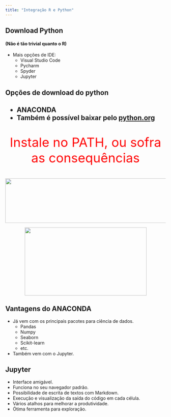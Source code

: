 ```yaml
---
title: "Integração R e Python"
---
```


<section>
<h2>Download Python</h2>
<h4>(Não é tão trivial quanto o R)</h4>

- Mais opções de IDE:
    - Visual Studio Code
    - Pycharm
    - Spyder
    - Jupyter

</section>

<section>

<h2>Opções de download do python<h2>
- ANACONDA
- Também é possível baixar pelo <a href="https://python.org">python.org</a>

</section>

<section>

<p style="color: red; font-size: 40px; text-align: center">Instale no PATH, ou sofra as consequências</p>

<img src="src/python_basico/pipFail.png" style="display: block; margin-left: auto; margin-right: auto; width: 800px; height: 140px"/>

<img src="https://i.kym-cdn.com/entries/icons/mobile/000/040/642/terrifiednootnoot.jpg" style="display: block; margin-left: auto; margin-right: auto; width: 383px; height: 214px"/>

</section>

<section>

<h2>Vantagens do ANACONDA</h2>

- Já vem com os principais pacotes para ciência de dados.
    - Pandas
    - Numpy
    - Seaborn
    - Scikit-learn
    - etc.
- Também vem com o Jupyter.

</section>

<section>

<h2>Jupyter</h2>

- Interface amigável.
- Funciona no seu navegador padrão.
- Possibilidade de escrita de textos com Markdown.
- Execução e visualização da saída do código em cada célula.
- Vários atalhos para melhorar a produtividade.
- Ótima ferramenta para exploração.

</section>

<section data-background-image="src/python_basico/Jupyter.jpeg" data-background-size="contain">
</section>


